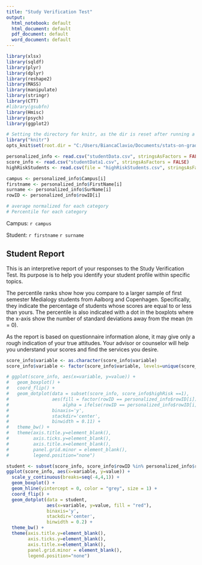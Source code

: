 ```yaml
---
title: "Study Verification Test"
output:
  html_notebook: default
  html_document: default
  pdf_document: default
  word_document: default
---
```

 
 
```r
library(xlsx)
library(sqldf)
library(plyr)
library(dplyr)
library(reshape2)
library(MASS)
library(manipulate)
library(stringr)
library(CTT)
#library(gsubfn)
library(Hmisc)
library(psych)
library(ggplot2)

# Setting the directory for knitr, as the dir is reset after running a code chunk.
library("knitr")
opts_knit$set(root.dir = "C:/Users/BiancaClavio/Documents/stats-on-grades/docs")
```

 
 
```r
personalized_info <- read.csv("studentData.csv", stringsAsFactors = FALSE)
score_info <- read.csv("studentData1.csv", stringsAsFactors = FALSE)
highRiskStudents <- read.csv(file = "highRiskStudents.csv", stringsAsFactors = FALSE)

campus <- personalized_info$Campus[i]
firstname <- personalized_info$FirstName[i]
surname <- personalized_info$SurName[i]
rowID <- personalized_info$rowID[i]

# average normalized for each category
# Percentile for each category
```

Campus: `r campus`

Student: `r firstname` `r surname`

## Student Report

This is an interpretive report of your responses to the Study Verification Test. Its purpose is to help you identify your student profile within specific topics. 

The percentile ranks show how you compare to a larger sample of first semester Medialogy students from Aalborg and Copenhagen. Specifically, they indicate the percentage of students whose scores are equal to or less than yours. The percentile is also indicated with a dot in the boxplots where the x-axis show the number of standard deviations away from the mean (m = 0).

As the report is based on questionnaire information alone, it may give only a rough indication of your true attitudes. Your advisor or counselor will help you understand your scores and find the services you desire.


```r
score_info$variable <- as.character(score_info$variable)
score_info$variable <- factor(score_info$variable, levels=unique(score_info$variable))

# ggplot(score_info, aes(x=variable, y=value)) +
#   geom_boxplot() + 
#   coord_flip() +
#   geom_dotplot(data = subset(score_info, score_info$highRisk ==1), 
#                aes(fill = factor(rowID == personalized_info$rowID[i]), 
#                    alpha = ifelse(rowID == personalized_info$rowID[i], 1, 0)), 
#                binaxis='y',
#                stackdir='center', 
#                binwidth = 0.11) +
#   theme_bw() + 
#   theme(axis.title.y=element_blank(),
#         axis.ticks.y=element_blank(),
#         axis.title.x=element_blank(),
#         panel.grid.minor = element_blank(),
#         legend.position="none")

student <- subset(score_info, score_info$rowID %in% personalized_info$rowID[i])
ggplot(score_info, aes(x=variable, y=value)) +
  scale_y_continuous(breaks=seq(-4,4,1)) +
  geom_boxplot() +
  geom_hline(yintercept = 0, color = "grey", size = 1) +
  coord_flip() +
  geom_dotplot(data = student,
               aes(x=variable, y=value, fill = "red"),
               binaxis='y',
               stackdir='center',
               binwidth = 0.2) +
  theme_bw() +
  theme(axis.title.y=element_blank(),
        axis.ticks.y=element_blank(),
        axis.title.x=element_blank(),
        panel.grid.minor = element_blank(),
        legend.position="none")




```






 
